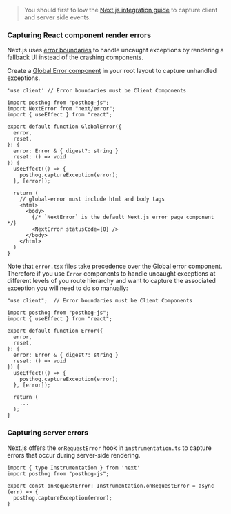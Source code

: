 
> You should first follow the [Next.js integration guide](/docs/libraries/next-js) to capture client and server side events.

<JSWebErrorTracking />

### Capturing React component render errors

Next.js uses [error boundaries](https://nextjs.org/docs/app/building-your-application/routing/error-handling#using-error-boundaries) to handle uncaught exceptions by rendering a fallback UI instead of the crashing components.

Create a [Global Error component](https://nextjs.org/docs/app/building-your-application/routing/error-handling#handling-global-errors) in your root layout to capture unhandled exceptions.

```tsx file=app/global-error.tsx
'use client' // Error boundaries must be Client Components

import posthog from "posthog-js";
import NextError from "next/error";
import { useEffect } from "react";

export default function GlobalError({
  error,
  reset,
}: {
  error: Error & { digest?: string }
  reset: () => void
}) {
  useEffect(() => {
    posthog.captureException(error);
  }, [error]);

  return (
    // global-error must include html and body tags
    <html>
      <body>
        {/* `NextError` is the default Next.js error page component */}
        <NextError statusCode={0} />
      </body>
    </html>
  )
}
```

Note that `error.tsx` files take precedence over the Global error component. Therefore if you use `Error` components to handle uncaught exceptions at different levels of you route hierarchy and want to capture the associated exception you will need to do so manually:

```tsx file=error.tsx
"use client";  // Error boundaries must be Client Components

import posthog from "posthog-js";
import { useEffect } from "react";

export default function Error({
  error,
  reset,
}: {
  error: Error & { digest?: string }
  reset: () => void
}) {
  useEffect(() => {
    posthog.captureException(error);
  }, [error]);

  return (
    ...
  );
}
```

### Capturing server errors

Next.js offers the `onRequestError` hook in `instrumentation.ts` to capture errors that occur during server-side rendering.

```tsx file=instrumentation.ts
import { type Instrumentation } from 'next'
import posthog from "posthog-js";

export const onRequestError: Instrumentation.onRequestError = async (err) => {
  posthog.captureException(error);
}
```